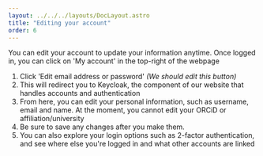 ---
layout: ../../../layouts/DocLayout.astro
title: "Editing your account"
order: 6
---

You can edit your account to update your information anytime.
Once logged in, you can click on 'My account' in the top-right of the webpage

1. Click 'Edit email address or password' *(We should edit this button)*
2. This will redirect you to Keycloak, the component of our website that handles accounts and authentication
3. From here, you can edit your personal information, such as username, email and name. At the moment, you cannot edit your ORCiD or affiliation/university
4. Be sure to save any changes after you make them.
5. You can also explore your login options such as 2-factor authentication, and see where else you're logged in and what other accounts are linked
